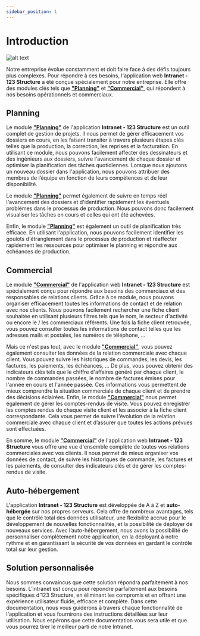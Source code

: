 ```yaml
---
sidebar_position: 1
---
```



# Introduction

![alt text]("/../../static/img/illustration/Writing-room-bro.svg)

Notre entreprise évolue constamment et doit faire face à des défis toujours plus complexes. Pour répondre à ces besoins, l'application web **Intranet - 123 Structure** a été conçue spécialement pour notre entreprise. Elle offre des modules clés tels que **["Planning"](/docs/planning)** et **["Commercial"](/docs/commercial)**, qui répondent à nos besoins opérationnels et commerciaux.

## Planning

Le module **["Planning"](/docs/planning)** de l'application **Intranet - 123 Structure** est un outil complet de gestion de projets. Il nous permet de gérer efficacement vos dossiers en cours, en les faisant transiter à travers plusieurs étapes clés telles que la production, la correction, les reprises et la facturation. En utilisant ce module, nous pouvons facilement affecter des dessinateurs et des ingénieurs aux dossiers, suivre l'avancement de chaque dossier et optimiser la planification des tâches quotidiennes.
Lorsque nous ajoutons un nouveau dossier dans l'application, nous pouvons attribuer des membres de l’équipe en fonction de leurs compétences et de leur disponibilité.

Le module **["Planning"](/docs/planning)** permet également de suivre en temps réel l'avancement des dossiers et d'identifier rapidement les éventuels problèmes dans le processus de production. Nous pouvons donc facilement visualiser les tâches en cours et celles qui ont été achevées.

Enfin, le module **["Planning"](/docs/planning)** est également un outil de planification très efficace. En utilisant l'application, nous pouvons facilement identifier les goulots d'étranglement dans le processus de production et réaffecter rapidement les ressources pour optimiser le planning et répondre aux échéances de production.

## Commercial

Le module **["Commercial"](/docs/commercial)** de l'application web **Intranet - 123 Structure** est spécialement conçu pour répondre aux besoins des commerciaux et des responsables de relations clients. Grâce à ce module, nous pouvons organiser efficacement toutes les informations de contact et de relation avec nos clients. Nous pouvons facilement rechercher une fiche client souhaitée en utilisant plusieurs filtres tels que le nom, le secteur d'activité ou encore le / les commerciaux référents. Une fois la fiche client retrouvée, vous pouvez consulter toutes les informations de contact telles que les adresses mails et postales, les numéros de téléphone, ...

Mais ce n'est pas tout, avec le module **["Commercial"](/docs/commercial)**, vous pouvez également consulter les données de la relation commerciale avec chaque client. Vous pouvez suivre les historiques de commandes, les devis, les factures, les paiements, les échéances, ... De plus, vous pouvez obtenir des indicateurs clés tels que le chiffre d'affaires généré par chaque client, le nombre de commandes passées, le nombre de factures émises pour l'année en cours et l'année passée. Ces informations vous permettent de mieux comprendre la situation commerciale de chaque client et de prendre des décisions éclairées.
Enfin, le module **["Commercial"](/docs/commercial)** nous permet également de gérer les comptes-rendus de visite. Vous pouvez enregistrer les comptes rendus de chaque visite client et les associer à la fiche client correspondante. Cela vous permet de suivre l'évolution de la relation commerciale avec chaque client et d’assurer que toutes les actions prévues sont effectuées.

En somme, le module **["Commercial"](/docs/commercial)** de l'application web **Intranet - 123 Structure** vous offre une vue d'ensemble complète de toutes vos relations commerciales avec vos clients. Il nous permet de mieux organiser vos données de contact, de suivre les historiques de commande, les factures et les paiements, de consulter des indicateurs clés et de gérer les comptes-rendus de visite.

## Auto-hébergement

L'application **Intranet - 123 Structure** est développée de A à Z et **auto-hébergée** sur nos propres serveurs. Cela offre de nombreux avantages, tels que le contrôle total des données utilisateur, une flexibilité accrue pour le développement de nouvelles fonctionnalités, et la possibilité de déployer de nouveaux services. Avec l’auto-hébergement, nous avons la possibilité de personnaliser complètement notre application, en la déployant à notre rythme et en garantissant la sécurité de vos données en gardant le contrôle total sur leur gestion.

## Solution personnalisée

Nous sommes convaincus que cette solution répondra parfaitement à nos besoins. L’intranet est conçu pour répondre parfaitement aux besoins spécifiques d’123 Structure, en éliminant les compromis et en offrant une expérience utilisateur fluide, efficace et complète. Dans cette documentation, nous vous guiderons à travers chaque fonctionnalité de l'application et vous fournirons des instructions détaillées sur leur utilisation. Nous espérons que cette documentation vous sera utile et que vous pourrez tirer le meilleur parti de notre Intranet.
